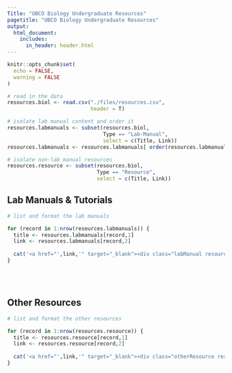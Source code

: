 ```yaml
---
Title: "UBCO Biology Undergraduate Resources"
pagetitle: "UBCO Biology Undergraduate Resources"
output:
  html_document:
    includes:
      in_header: header.html
---
```


```r
knitr::opts_chunk$set(
  echo = FALSE,
  warning = FALSE
)
```


```r
# read in the data
resources.biol <- read.csv("./files/resources.csv",
                           header = T)

# isolate lab manual content and order it
resources.labmanuals <- subset(resources.biol,
                               Type == "Lab-Manual",
                               select = c(Title, Link))
resources.labmanuals <- resources.labmanuals[ order(resources.labmanuals[,1]),]

# isolate non-lab manual resources
resources.resource <- subset(resources.biol,
                             Type == "Resource",
                             select = c(Title, Link))
```

## Lab Manuals & Tutorials

```r
# list and format the lab manuals

for (record in 1:nrow(resources.labmanuals)) {
  title <- resources.labmanuals[record,1]
  link <- resources.labmanuals[record,2]
  
  cat('<a href="',link,'" target="_blank"><div class="labManual resource">',title,'</div></a>')
}
```

<br /><br />

## Other Resources

```r
# list and format the other resources

for (record in 1:nrow(resources.resource)) {
  title <- resources.resource[record,1]
  link <- resources.resource[record,2]
  
  cat('<a href="',link,'" target="_blank"><div class="otherResource resource">',title,'</div></a>')
}
```